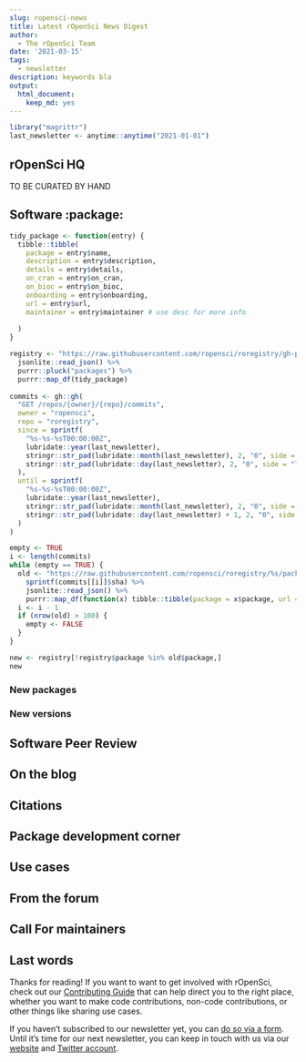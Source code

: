 ```yaml
---
slug: ropensci-news
title: Latest rOpenSci News Digest
author:
  - The rOpenSci Team
date: '2021-03-15'
tags:
  - newsletter
description: keywords bla
output:
  html_document:
    keep_md: yes
---
```


```r
library("magrittr")
last_newsletter <- anytime::anytime("2021-01-01")
```

## rOpenSci HQ

TO BE CURATED BY HAND

## Software :package:

```r
tidy_package <- function(entry) {
  tibble::tibble(
    package = entry$name,
    description = entry$description,
    details = entry$details,
    on_cran = entry$on_cran,
    on_bioc = entry$on_bioc,
    onboarding = entry$onboarding,
    url = entry$url,
    maintainer = entry$maintainer # use desc for more info
    
  )
}

registry <- "https://raw.githubusercontent.com/ropensci/roregistry/gh-pages/registry.json" %>%
  jsonlite::read_json() %>%
  purrr::pluck("packages") %>%
  purrr::map_df(tidy_package)
  
commits <- gh::gh(
  "GET /repos/{owner}/{repo}/commits",
  owner = "ropensci",
  repo = "roregistry",
  since = sprintf(
    "%s-%s-%sT00:00:00Z",
    lubridate::year(last_newsletter),
    stringr::str_pad(lubridate::month(last_newsletter), 2, "0", side = "left"),
    stringr::str_pad(lubridate::day(last_newsletter), 2, "0", side = "left")
  ),
  until = sprintf(
    "%s-%s-%sT00:00:00Z",
    lubridate::year(last_newsletter),
    stringr::str_pad(lubridate::month(last_newsletter), 2, "0", side = "left"),
    stringr::str_pad(lubridate::day(last_newsletter) + 1, 2, "0", side = "left")
  )
)

empty <- TRUE
i <- length(commits)
while (empty == TRUE) {
  old <- "https://raw.githubusercontent.com/ropensci/roregistry/%s/packages.json" %>%
    sprintf(commits[[i]]$sha) %>%
    jsonlite::read_json() %>%
    purrr::map_df(function(x) tibble::tibble(package = x$package, url = x$url, branch = x$branch))
  i <- i - 1
  if (nrow(old) > 100) {
    empty <- FALSE
  }
}

new <- registry[!registry$package %in% old$package,]
new
```

### New packages

### New versions

## Software Peer Review

## On the blog

## Citations

## Package development corner

## Use cases

## From the forum

## Call For maintainers

## Last words

Thanks for reading! If you want to want to get involved with rOpenSci, check out our [Contributing Guide](https://contributing.ropensci.org) that can help direct you to the right place, whether you want to make code contributions, non-code contributions, or other things like sharing use cases.

If you haven't subscribed to our newsletter yet, you can [do so via a form](/news/). Until it's time for our next newsletter, you can keep in touch with us via our [website](/) and [Twitter account](https://twitter.com/ropensci).